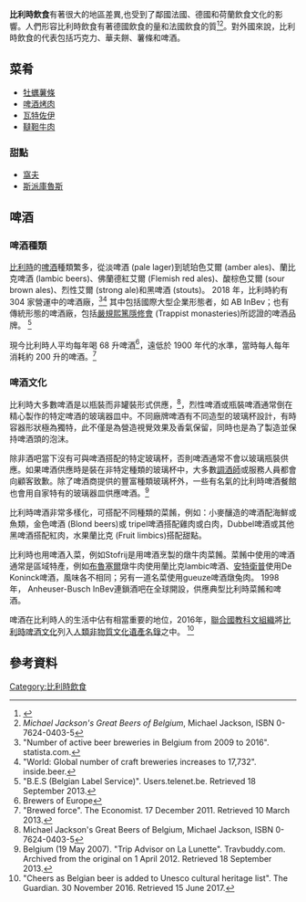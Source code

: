 {{expand|time=2015-12-24T03:58:01+00:00}}
{{refimprove|time=2015-12-24T03:58:01+00:00}}
'''比利時飲食'''有著很大的地區差異,也受到了鄰國法國、德國和荷蘭飲食文化的影響。人們形容比利時飲食有著德國飲食的量和法國飲食的質<ref>{{cite web|title=Belgian cuisine - General|url=http://www.belgium.alloexpat.com/belgium_information/cuisine_belgium.php|publisher=www.belgium.alloexpat.com|accessdate=14 February 2013|deadurl=yes|archiveurl=https://web.archive.org/web/20130131192456/http://www.belgium.alloexpat.com/belgium_information/cuisine_belgium.php|archivedate=2013年1月31日}}</ref><ref name=mjgbob>''Michael Jackson's Great Beers of Belgium'', Michael Jackson, ISBN 0-7624-0403-5</ref>。對外國來說，比利時飲食的代表包括巧克力、華夫餅、薯條和啤酒。

==菜肴==
*[[牡蠣薯條|牡蠣薯條]]
*[[啤酒烤肉|啤酒烤肉]]
*[[瓦特佐伊|瓦特佐伊]]
*[[韃靼牛肉|韃靼牛肉]]

===甜點===
*[[窩夫|窩夫]]
*[[斯派庫魯斯|斯派庫魯斯]]

== 啤酒 ==

=== 啤酒種類 ===

[[比利時|比利時]]的[[啤酒|啤酒]]種類繁多，從淡啤酒 (pale lager)到琥珀色艾爾 (amber ales)、蘭比克啤酒 (lambic beers)、佛蘭德紅艾爾 (Flemish red ales)、酸棕色艾爾 (sour brown ales)、烈性艾爾 (strong ale)和黑啤酒 (stouts)。 
2018 年，比利時約有 304 家營運中的啤酒廠，<ref> "Number of active beer breweries in Belgium from 2009 to 2016". statista.com.</ref><ref> "World: Global number of craft breweries increases to 17,732". inside.beer.</ref> 其中包括國際大型企業形態者，如 AB InBev；也有傳統形態的啤酒廠，包括[[嚴規熙篤隱修會|嚴規熙篤隱修會]] (Trappist monasteries)所認證的啤酒品牌。 <ref>"B.E.S (Belgian Label Service)". Users.telenet.be. Retrieved 18 September 2013.</ref> 

現今比利時人平均每年喝 68 升啤酒<ref>Brewers of Europe</ref>，遠低於 1900 年代的水準，當時每人每年消耗約 200 升的啤酒。<ref> "Brewed force". The Economist. 17 December 2011. Retrieved 10 March 2013.</ref>  

=== 啤酒文化 ===

比利時大多數啤酒是以瓶裝而非罐裝形式供應，<ref>Michael Jackson's Great Beers of Belgium, Michael Jackson, ISBN 0-7624-0403-5</ref>，烈性啤酒或瓶裝啤酒通常倒在精心製作的特定啤酒的玻璃器皿中。不同廠牌啤酒有不同造型的玻璃杯設計，有時容器形狀極為獨特，此不僅是為營造視覺效果及香氣保留，同時也是為了製造並保持啤酒頭的泡沫。

除非酒吧當下沒有可與啤酒搭配的特定玻璃杯，否則啤酒通常不會以玻璃瓶裝供應。如果啤酒供應時是裝在非特定種類的玻璃杯中，大多數[[調酒師|調酒師]]或服務人員都會向顧客致歉。除了啤酒商提供的豐富種類玻璃杯外，一些有名氣的比利時啤酒餐館也會用自家特有的玻璃器皿供應啤酒。<ref> Belgium (19 May 2007). "Trip Advisor on La Lunette". Travbuddy.com. Archived from the original on 1 April 2012. Retrieved 18 September 2013.</ref>

比利時啤酒非常多樣化，可搭配不同種類的菜餚，例如：小麥釀造的啤酒配海鮮或魚類，金色啤酒 (Blond beers)或 tripel啤酒搭配雞肉或白肉，Dubbel啤酒或其他黑啤酒搭配紅肉，水果蘭比克 (Fruit limbics)搭配甜點。

比利時也用啤酒入菜，例如Stofrij是用啤酒烹製的燉牛肉菜餚。菜餚中使用的啤酒通常是區域特產，例如[[布魯塞爾|布魯塞爾]]燉牛肉使用蘭比克lambic啤酒、[[安特衛普|安特衛普]]使用De Koninck啤酒，風味各不相同；另有一道名菜使用gueuze啤酒燉兔肉。 1998 年， Anheuser-Busch InBev連鎖酒吧在全球開設，供應典型比利時菜餚和啤酒。

啤酒在比利時人的生活中佔有相當重要的地位，2016年，[[聯合國教科文組織|聯合國教科文組織]]將[[比利時啤酒文化|比利時啤酒文化]]列入[[人類非物質文化遺產名錄|人類非物質文化遺產名錄]]之中。 <ref> "Cheers as Belgian beer is added to Unesco cultural heritage list". The Guardian. 30 November 2016. Retrieved 15 June 2017.</ref>

==參考資料==
{{reflist}}

{{歐洲題目|飲食文化}}
[[Category:比利時飲食|Category:比利時飲食]]